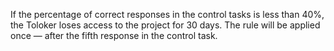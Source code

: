 <Image withBackground imageId="1675426834701" alt="" />

If the percentage of correct responses in the control tasks is less than 40%, the Toloker loses access to the project for 30 days. The rule will be applied once — after the fifth response in the control task.